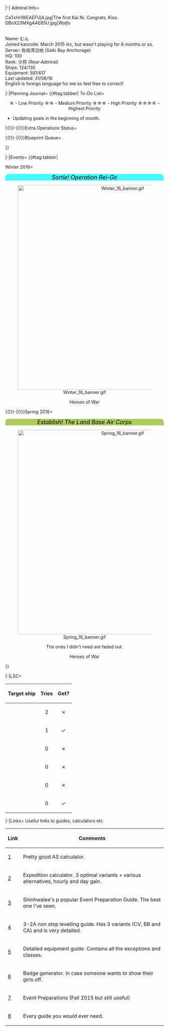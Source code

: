 <tabber>
|-| Admiral Info=
<gallery type="slideshow">
CaTxHrIWEAEFUj4.jpg|The first Kai Ni. Congrats, Kiso.
DBoX23MXgAAE65U.jpg|''Waifu''
</gallery>
<br>Name: むん
<br>Joined kancolle: March 2015 iirc, but wasn't playing for 8 months or so.
<br>Server: 佐伯湾泊地 (Saiki Bay Anchorage)
<br>HQ: 100
<br>Rank: 少将 (Rear-Admiral)
<br>Ships: 124/130
<br>Equipment: 591/617
<br>Last updated: 31/08/16
<br>English is foreign language for me so feel free to correct!

|-|Planning Journal=
{{#tag:tabber|
To-Do List=
<center>
☆ - Low Priority   ☆☆ - Medium Priority   ☆☆☆ - High Priority    ☆☆☆☆ - Highest Priority 
</center>
*Updating goals in the beginning of month.
{{{!}} class="wikitable" align="center"
! align="center" {{!}} Aim
! align="center" {{!}} Priority
! align="center" {{!}} Done?
{{!}}-
{{!}} align="center" {{!}} Levelling Prinz, Aquila, Warsprite and Nagato to ~60-70
{{!}} align="center" {{!}} ☆☆☆☆
{{!}} align="center" {{!}} ✗
{{!}}-
{{!}} align="center" {{!}} Clearing EOs and getting medals
{{!}} align="center" {{!}} ☆☆☆
{{!}} align="center" {{!}} ✗
{{!}}-
{{!}} align="center" {{!}} Levelling Mikuma, Kumano, Akitsushima, Akizuki and Asashio to Kai/K2
{{!}} align="center" {{!}} ☆☆☆
{{!}} align="center" {{!}} ✗
{{!}}-
{{!}} align="center" {{!}} Getting Kawakaze
{{!}} align="center" {{!}} ☆☆
{{!}} align="center" {{!}} ✗
{{!}}-
{{!}} align="center" {{!}} Crafting Maruyus
{{!}} align="center" {{!}} ☆☆
{{!}} align="center" {{!}} ✗
{{!}}-
{{!}} align="center" {{!}} Getting more buckets (~10 per day) and Resources
{{!}} align="center" {{!}} ☆☆☆☆
{{!}} align="center" {{!}} ✗
{{!}}-
{{!}} align="center" {{!}} Getting Prototype Deck Catapult via the quest
{{!}} align="center" {{!}} ☆☆
{{!}} align="center" {{!}} ✗
{{!}}-
{{!}} align="center" {{!}} Levelling Shouhou to lvl 99
{{!}} align="center" {{!}} ☆
{{!}} align="center" {{!}} ✗
{{!}}-
{{!}}}

{{!}}-{{!}}Extra Operations Status=
{{{!}} class="wikitable" align="center"
! align="center" {{!}} Map
! align="center" {{!}} Status
! align="center" {{!}} Fleet/Route/Comment
{{!}}-
{{!}} align="center" {{!}} 1-5
{{!}} align="center" {{!}} 4/4
{{!}} align="center" {{!}} 2CL 1BBV 1CVL
{{!}}-
{{!}} align="center" {{!}} 1-6
{{!}} align="center" {{!}} 7/7
{{!}} align="center" {{!}} No need for now
{{!}}-
{{!}} align="center" {{!}} 2-5
{{!}} align="center" {{!}} 4/4
{{!}} align="center" {{!}} North Route (x3), South Route I for last kill?
{{!}}-
{{!}} align="center" {{!}} 3-5
{{!}} align="center" {{!}} 4/4
{{!}} align="center" {{!}} <del>Fuck you Hoppo</del>
{{!}}-
{{!}} align="center" {{!}} 4-5
{{!}} align="center" {{!}} 5/5
{{!}} align="center" {{!}} 
{{!}}-
{{!}} align="center" {{!}} 5-5
{{!}} align="center" {{!}} Not unlocked
{{!}} align="center" {{!}} 
{{!}}-
{{!}}}

{{!}}-{{!}}Blueprint Queue=
{{{!}} class="wikitable" align="center"
! align="center" {{!}} Ship
! align="center" {{!}} Lvl
! align="center" {{!}} Status
{{!}}-
{{!}} align="center" {{!}} {{ShipBattleCardKai{{!}}Abukuma/Kai Ni}}
{{!}} align="center" {{!}} 87/75
{{!}} align="center" {{!}} Battle-ready, temporarily in expeditions
{{!}}-
{{!}} align="center" {{!}} {{ShipBattleCardKai{{!}}Tone/Kai Ni}}
{{!}} align="center" {{!}} 85/70
{{!}} align="center" {{!}} Battle-ready, 2-5 duty
{{!}}-
{{!}} align="center" {{!}} {{ShipBattleCardKai{{!}}Yamashiro/Kai Ni}}
{{!}} align="center" {{!}} 82/80
{{!}} align="center" {{!}} Battle-ready
{{!}}-
{{!}} align="center" {{!}} {{ShipBattleCardKai{{!}}Bismarck/zwei}}
{{!}} align="center" {{!}} 75/50
{{!}} align="center" {{!}} Battle-ready
{{!}}-
{{!}} align="center" {{!}} {{ShipBattleCardKai{{!}}Bismarck/drei}}
{{!}} align="center" {{!}} 75/75
{{!}} align="center" {{!}} Battle-ready
{{!}}-
! align="center" {{!}} Ship
! align="center" {{!}} Lvl
! align="center" {{!}} Presence in the fleet
{{!}}-
{{!}} align="center" {{!}} {{ShipBattleCardKai{{!}}Shoukaku/Kai Ni}}
{{!}} align="center" {{!}} 65/80
{{!}} align="center" {{!}} ✓
{{!}}-
{{!}} align="center" {{!}} {{ShipBattleCardKai{{!}}Choukai/Kai Ni}}
{{!}} align="center" {{!}} 52/65
{{!}} align="center" {{!}} ✓
{{!}}-
{{!}} align="center" {{!}} {{ShipBattleCardKai{{!}}Fusou/Kai Ni}}
{{!}} align="center" {{!}} 64/80
{{!}} align="center" {{!}} ✓
{{!}}-
{{!}} align="center" {{!}} {{ShipBattleCardKai{{!}}Zuikaku/Kai Ni}}
{{!}} align="center" {{!}} 40/77
{{!}} align="center" {{!}} ✓
{{!}}-
{{!}} align="center" {{!}} {{ShipBattleCardKai{{!}}Chikuma/Kai Ni}}
{{!}} align="center" {{!}} 6/70
{{!}} align="center" {{!}} ✓
{{!}}-
{{!}} align="center" {{!}} {{ShipBattleCardKai{{!}}Amagi/Kai}}
{{!}} align="center" {{!}} 21/50
{{!}} align="center" {{!}} ✓
{{!}}-
{{!}} align="center" {{!}} {{ShipBattleCardKai{{!}}Katsuragi/Kai}}
{{!}} align="center" {{!}} 1/50
{{!}} align="center" {{!}} ✓
{{!}}-
{{!}} align="center" {{!}} {{ShipBattleCardKai{{!}}Ryuuhou}}
{{!}} align="center" {{!}} 6/25
{{!}} align="center" {{!}} ✓
{{!}}-
{{!}} align="center" {{!}} {{ShipBattleCardKai{{!}}Ooshio/Kai Ni}}
{{!}} align="center" {{!}} -
{{!}} align="center" {{!}} ✗
{{!}}-
{{!}} align="center" {{!}} {{ShipBattleCardKai{{!}}Italia}}
{{!}} align="center" {{!}} -
{{!}} align="center" {{!}} ✗
{{!}}-
{{!}} align="center" {{!}} {{ShipBattleCardKai{{!}}Roma/Kai}}
{{!}} align="center" {{!}} -
{{!}} align="center" {{!}} ✗
{{!}}-
{{!}} align="center" {{!}} {{ShipBattleCardKai{{!}}Unryuu/Kai}}
{{!}} align="center" {{!}} -
{{!}} align="center" {{!}} ✗
{{!}}-
{{!}}}

}}

|-|Events=
{{#tag:tabber|

Winter 2016=

<div style="width:100%;background:#46fcff;border-top-right-radius:10px;border-top-left-radius:10px; text-align:center"><font size=4 color=#000000>''Sortie! Operation Rei-Go''</font></div>
<div style="text-align:center;">[[File:Winter 16 banner.gif|650px]]</div>

<center>

{{MedalReport-3
|e1 = Easy
|e2 = Easy
|e3 = Easy
}}

{{ResourceReport-FullMan
|before_fuel = ~15k
|before_ammo = ~25k
|before_steel = ~20k
|before_bauxite = ~14k
|after_fuel = 0
|after_ammo = ~16k
|after_steel = ~10k
|after_bauxite = ~7k
|used_fuel = ~15k
|used_ammo = ~9k
|used_steel = ~10k
|used_bauxite = ~7k
|used_bucket = ~200
|note = The very first event. It was fairly easy but I'm 
still surprised I could clear it with one K2'd ship 
(Kiso; haven't used her though).
And getting Amagi on the 3rd run in E-2? Pfft.
}}

</center>

{{{!}} class="article-table article-table-selected" border="0" align="center"
{{!}}-
!
! scope="col" style="text-align: center;" {{!}}Notable Drops
!
{{!}}-
{{!}} {{ShipBattleCardKai{{!}}Asashimo}}
{{!}} {{ShipBattleCardKai{{!}}Kiyoshimo}}
{{!}} {{ShipBattleCardKai{{!}}Harusame}}
{{!}}-
{{!}} {{ShipBattleCardKai{{!}}Ooyodo/Kai}}
{{!}} {{ShipBattleCardKai{{!}}Uzuki}}
{{!}} {{ShipBattleCardKai{{!}}Isokaze}}
{{!}}-
{{!}} {{ShipBattleCardKai{{!}}Nowaki}}
{{!}} {{ShipBattleCardKai{{!}}Okinami}}
{{!}} {{ShipBattleCardKai{{!}}Tanikaze}}
{{!}}-
{{!}} {{ShipBattleCardKai{{!}}Agano}}
{{!}} {{ShipBattleCardKai{{!}}Amagi}}
{{!}} {{ShipBattleCardKai{{!}}Maruyu}}
{{!}}-
{{!}} {{ShipBattleCardKai{{!}}Taigei}}
{{!}}
{{!}}
{{!}}-
!
! scope="col" style="text-align: center;" {{!}}Rewards
!
{{!}}-
{{!}} {{ShipBattleCardKai{{!}}Hatsuzuki}}
{{!}} {{ShipBattleCardKai{{!}}Zara}}
{{!}}
{{!}}}

<center> Heroes of War </center>

{{{!}} class="wikitable" align="center"
! align="center" {{!}} Shipgirl
! align="center" {{!}} Level
! align="center" {{!}} Commentary
{{!}}-
{{!}} align="center" {{!}} {{ShipBattleCardKai{{!}}Shigure/Kai Ni}}
{{!}} align="center" {{!}} 65
{{!}} align="center" {{!}} The one who killed the boss on last dance at E3.
{{!}}}

{{!}}-{{!}}Spring 2016=

<div style="width:100%;background:#afcc5e;border-top-right-radius:10px;border-top-left-radius:10px; text-align:center"><font size=4 color=#000000>''Establish! The Land Base Air Corps''</font></div>
<div style="text-align:center;">[[File:Spring 16 banner.gif|650px]]</div>
<center>

{{MedalReport-7
|e1 = Hard
|e2 = Easy
|e3 = Easy
|e4 = Easy
|e5 = Easy
|e6 = Easy
|e7 = Easy
}}

{{ResourceReport-FullMan
|before_fuel = ~26k
|before_ammo = ~24k
|before_steel = ~26k
|before_bauxite = ~24k
|after_fuel = 99
|after_ammo = ~17k
|after_steel = ~24k
|after_bauxite = ~2,5k
|used_fuel = ~40k
|used_ammo = ~20k
|used_steel = ~10k
|used_bauxite = ~20k
|used_bucket = ~450
|note = Getting second Amagi? C'mon, it wasn't fun. Also wtf is this event. Too many fucks were given.
}}

</center>
<center>The ones I didn't need are faded out.</center>
{{{!}} class="article-table article-table-selected" border="0" align="center"
{{!}}-
!
! scope="col" style="text-align: center;" {{!}}Notable Drops
!
{{!}}-
{{!}} {{ShipBattleCardKai{{!}}Mikuma}}
{{!}} {{ShipBattleCardKai{{!}}Kiyoshimo{{!}}grayscale=true}}
{{!}} {{ShipBattleCardKai{{!}}Harusame{{!}}grayscale=true}}
{{!}}-
{{!}} {{ShipBattleCardKai{{!}}Taigei{{!}}grayscale=true}}
{{!}} {{ShipBattleCardKai{{!}}Teruzuki}}
{{!}} {{ShipBattleCardKai{{!}}U-511}} x3
{{!}}-
{{!}} {{ShipBattleCardKai{{!}}Arashi}} x2
{{!}} {{ShipBattleCardKai{{!}}Amatsukaze}} x3
{{!}} {{ShipBattleCardKai{{!}}Isokaze{{!}}grayscale=true}}
{{!}}-
{{!}} {{ShipBattleCardKai{{!}}I-401}}
{{!}} {{ShipBattleCardKai{{!}}Akashi}}
{{!}} {{ShipBattleCardKai{{!}}Amagi{{!}}grayscale=true}}
{{!}}-
!
! scope="col" style="text-align: center;" {{!}}Rewards
!
{{!}}-
{{!}} {{ShipBattleCardKai{{!}}Kamikaze}}
{{!}} {{ShipBattleCardKai{{!}}Iowa}}
{{!}}
{{!}}}

<center> Heroes of War </center>

{{{!}} class="wikitable" align="center"
! align="center" {{!}} Shipgirl
! align="center" {{!}} Level
! align="center" {{!}} Commentary
{{!}}-
{{!}} align="center" {{!}} {{ShipBattleCardKai{{!}}Haruna/Kai Ni}}
{{!}} align="center" {{!}} 84
{{!}} align="center" {{!}} The hero of E-7 last dance.
{{!}}-
{{!}} align="center" {{!}} {{ShipBattleCardKai{{!}}Tone/Kai Ni}}
{{!}} align="center" {{!}} 85
{{!}} align="center" {{!}} Thank you for helping in E-5 last run.
{{!}}-
{{!}} align="center" {{!}} {{ShipBattleCardKai{{!}}Suzuya/Kai}}
{{!}} align="center" {{!}} 81
{{!}} align="center" {{!}} Without her I couldn't clear E-6.
{{!}}}
}}


|-|LSC=
{| class="wikitable" align="center"
! align="center" | Target ship
! align="center" | Tries
! align="center" | Get?
|-
| align="center" | {{ShipBattleCardKai|Taihou}}
| align="center" | 2
| align="center" | ✗
|-
| align="center" | {{ShipBattleCardKai|Bismarck}}
| align="center" | 1
| align="center" | ✓
|-
| align="center" | {{ShipBattleCardKai|Yamato}}
| align="center" | 0
| align="center" | ✗
|-
| align="center" | {{ShipBattleCardKai|Musashi}}
| align="center" | 0
| align="center" | ✗
|-
| align="center" | {{ShipBattleCardKai|Akitsumaru}}
| align="center" | 0
| align="center" | ✗
|-
| align="center" | {{ShipBattleCardKai|I-401}}
| align="center" | 0
| align="center" | ✓
|}

|-|Links=
Useful links to guides, calculators etc
{| class="article-table" align="center"
!Link
!Comments
|-
|[http://kcascalculator.azurewebsites.net/#]
|Pretty good AS calculator.
|-
|[http://kancollepoi.weebly.com/]
|Expedition calculator. 3 optimal variants + various alternatives, hourly and day gain.
|-
|[http://kancolle.wikia.com/wiki/User_blog:Shinhwalee/Major_Event_Preparation_Guide_for_Admirals]
|Shinhwalee's p popular Event Preparation Guide. The best one I've seen.
|-
|[http://kancolle.wikia.com/wiki/Thread:290345]
|3-2A non stop levelling guide. Has 3 variants (CV, BB and CA) and is very detailed.
|-
|[http://www.himeuta.net/f6-kancolle-guides/guide-load-equipment-kanmusus-perform-767.html#P011]
|Detailed equipment guide. Contains all the exceptions and classes.
|-
|[http://threebards.com/kaini/]
|Badge generator. In case someone wants to show their girls off.
|-
|[https://www.reddit.com/r/kancolle/comments/3ndf15/discussion_fall_2015_fleet_preparations/]
|Event Preparations (Fall 2015 but still useful)
|-
|[http://kancolle.wikia.com/wiki/Guides]
|Every guide you would ever need.
|}
</tabber>
